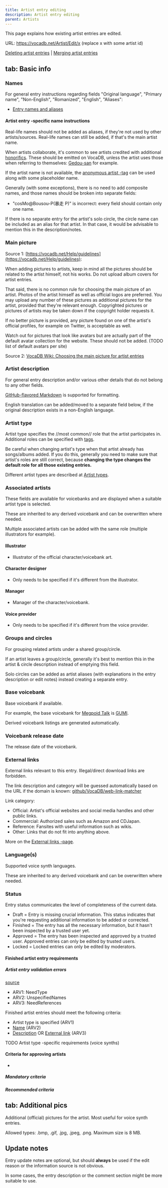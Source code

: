 ---
title: Artist entry editing
description: Artist entry editing
parent: Artists
---


<Navigation />

This page explains how existing artist entries are edited.

URL: https://vocadb.net/Artist/Edit/x (replace x with some artist id)

[Deleting artist entries](https://wiki.vocadb.net/wiki/54/content-removal-guidelines) | [Merging artist entries](https://wiki.vocadb.net/wiki/46/merging-entries)

## tab: Basic info

### Names

For general entry instructions regarding fields "Original language", "Primary name", "Non-English", "Romanized", "English", "Aliases":

- [Entry names and aliases](https://wiki.vocadb.net/wiki/81/entry-names-and-aliases)

#### Artist entry -specific name instructions

Real-life names should not be added as aliases, if they're not used by other artists/sources. Real-life names can still be added, if that's the main artist name.

When artists collaborate, it's common to see artists credited with additional [honorifics](https://en.wikipedia.org/wiki/Japanese_honorifics). These should be emitted on VocaDB, unless the artist uses those when referring to themselves: [Gedou-san](https://vocadb.net/Ar/1823) for example.

If the artist name is not available, the [anonymous artist -tag](https://vocadb.net/T/6403/anonymous-artist) can be used along with some placeholder name.

Generally (with some exceptions), there is no need to add composite names, and those names should be broken into separate fields:

- "cosMo@Bousou-P(暴走 P)" is incorrect: every field should contain only one name.

If there is no separate entry for the artist's solo circle, the circle name can be included as an alias for that artist. In that case, it would be advisable to mention this in the description/notes.

### Main picture

Source 1: [https://vocadb.net/Help/guidelines](https://vocadb.net/Help/guidelines):

When adding pictures to artists, keep in mind all the pictures should be related to the artist himself, not his works. Do not upload album covers for artist entries.

That said, there is no common rule for choosing the main picture of an artist. Photos of the artist himself as well as official logos are preferred. You may upload any number of these pictures as additional pictures for the artist, provided that they're relevant enough. Copyrighted pictures or pictures of artists may be taken down if the copyright holder requests it.

If no better picture is provided, any picture found on one of the artist's official profiles, for example on Twitter, is acceptable as well.

Watch out for pictures that look like avatars but are actually part of the default avatar collection for the website. These should not be added. (TODO list of default avatars per site)

Source 2: [VocaDB Wiki: Choosing the main picture for artist entries](https://wiki.vocadb.net/wiki/41/choosing-the-main-picture-for-artist-entries)

### Artist description

For general entry description and/or various other details that do not belong to any other fields.

[GitHub-flavored Markdown](https://docs.github.com/en/get-started/writing-on-github) is supported for formatting.

English translation can be added/moved to a separate field below, if the original description exists in a non-English language.

### Artist type

Artist type specifies the //most common// role that the artist participates in. Additional roles can be specified with [tags](https://vocadb.net/T/7372/artists).

Be careful when changing artist's type when that artist already has songs/albums added. If you do this, generally you need to make sure that artist's roles are still correct, because **changing the type changes the default role for all those existing entries.**

Different artist types are described at [Artist types](https://wiki.vocadb.net/wiki/23/artist-types).

### Associated artists

These fields are available for voicebanks and are displayed when a suitable artist type is selected.

These are inherited to any derived voicebank and can be overwritten where needed.

Multiple associated artists can be added with the same role (multiple illustrators for example).

#### Illustrator

- Illustrator of the official character/voicebank art.

#### Character designer

- Only needs to be specified if it's different from the illustrator.

#### Manager

- Manager of the character/voicebank.

#### Voice provider

- Only needs to be specified if it's different from the voice provider.

### Groups and circles

For grouping related artists under a shared group/circle.

If an artist leaves a group/circle, generally it's best to mention this in the artist & circle description instead of emptying this field.

Solo circles can be added as artist aliases (with explanations in the entry description or edit notes) instead creating a separate entry.

### Base voicebank

Base voicebank if available.

For example, the base voicebank for [Megpoid Talk](https://vocadb.net/Ar/21629) is [GUMI](https://vocadb.net/Ar/3).

Derived voicebank listings are generated automatically.

### Voicebank release date

The release date of the voicebank.

### External links

External links relevant to this entry. Illegal/direct download links are forbidden.

The link description and category will be guessed automatically based on the URL if the domain is known: [github/VocaDB/web-link-matcher](https://github.com/VocaDB/web-link-matcher)

Link category:

- Official: Artist's official websites and social media handles and other public links.
- Commercial: Authorized sales such as Amazon and CDJapan.
- Reference: Fansites with useful information such as wikis.
- Other: Links that do not fit into anything above.

More on the [External links -page](https://wiki.vocadb.net/wiki/5/external-links).

### Language(s)

Supported voice synth languages.

These are inherited to any derived voicebank and can be overwritten where needed.

### Status

Entry status communicates the level of completeness of the current data.

- Draft = Entry is missing crucial information. This status indicates that you're requesting additional information to be added or corrected.
- Finished = The entry has all the necessary information, but it hasn't been inspected by a trusted user yet.
- Approved = The entry has been inspected and approved by a trusted user. Approved entries can only be edited by trusted users.
- Locked = Locked entries can only be edited by moderators.

#### Finished artist entry requirements

##### Artist entry validation errors

[source](https://github.com/VocaDB/vocadb/blob/3497505d430cb724eadbda06c37fa49f0f314219/VocaDbModel/Service/EntryValidators/ArtistValidator.cs#L16)

- ARV1: NeedType
- ARV2: UnspecifiedNames
- ARV3: NeedReferences

Finished artist entries should meet the following criteria:

- Artist type is specified (ARV1)
- [Name](https://wiki.vocadb.net/wiki/83/artist-entry-editing#tab-Basic-info) (ARV2)
- [Description](https://wiki.vocadb.net/wiki/83/artist-entry-editing#Artist-description) OR [External link](https://wiki.vocadb.net/wiki/83/artist-entry-editing#External-links) (ARV3)

TODO Artist type -specific requirements (voice synths)

#### Criteria for approving artists

-

##### Mandatory criteria

##### Recommended criteria

## tab: Additional pics

Additional (official) pictures for the artist. Most useful for voice synth entries.

Allowed types: .bmp, .gif, .jpg, .jpeg, .png. Maximum size is 8 MB.

## Update notes

Entry update notes are optional, but should **always** be used if the edit reason or the information source is not obvious.

In some cases, the entry description or the comment section might be more suitable to use.
